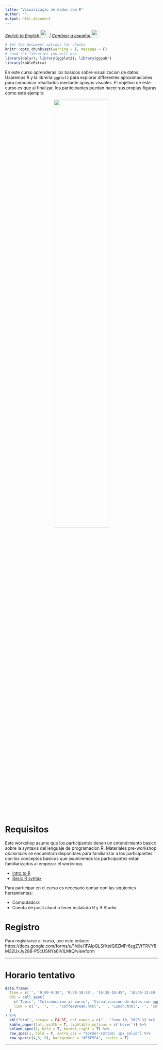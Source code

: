 ```yaml
---
title: "Visualização de dados com R"
author: ""
output: html_document
---
```


<em>
[Switch to English ![](img/flag_us.gif){width="25"}](https://www.spablo-temporal.network/DataViz-workshop/) | [Cambiar a español  ![](img/flag_mx.gif){width="25"}](https://www.spablo-temporal.network/DataViz-workshop/ES/index.html)
</em>

```r
# Set the document options for chunks
knitr::opts_chunk$set(warning = F, message = F)
# Load the libraries you will use
library(dplyr); library(ggplot2); library(ggpubr)
library(kableExtra)
```

En este curso aprenderas los basicos sobre visualizacion de datos. Usaremos R y la libreria `ggplot2` para explorar differentes aproximaciones para comunicar resultados mediante apoyos visuales. El objetivo de este curso es que al finalizar, los participantes puedan hacer sus propias figuras como este ejemplo:

<center>
![](img/0_figArrangement.png){width="60%"}
</center>


# Requisitos

Este workshop asume que los participantes tienen un entendimiento basico sobre la syntaxis del lenguaje de programacion R. Materiales pre-workshop *opcionales* se encuentran disponibles para familiarizar a los participantes con los conceptos basicos que asumiremos los participantes estan familiarizados al empezar el workshop.
  
  - [Intro to R](https://www.spablo-temporal.network/DataViz-workshop/0a_Intro_RstudioMarkdown.html)
  - [Basic R syntax](https://www.spablo-temporal.network/DataViz-workshop/0b_RandTidyverse.html)

Para participar en el curso es necesario contar con las siquientes herramientas:
  
  - Computadora
  - Cuenta de posit.cloud o tener instalado R y R Studio
  
# Registro

Para registrarse al curso, use este enlace: https://docs.google.com/forms/u/1/d/e/1FAIpQLSfXtdQ6ZMFr6sgZVfTRVY8M32UxJy288-P5cUSNYa6IVILMtQ/viewform
 
--------

# Horario tentativo

```r
data.frame(
  Time = c('', '9:00-9:30', '9:30-10:30', '10:30-10:45', '10:45-12:00', '12:00-13:00', '13:00-14:00', '14:00-14:15', '14:15-15:00'),
  D01 = cell_spec(
    c('Topic', 'Introduccion al curso', 'Visualizacion de datos con ggplot', 'Break', 'Mas opciones de customizacion', 'Lunch', 'Arreglos de figuras', 'Break', 'Mas allá de visualizaciones estáticas'), 'html',
    link = c('', '', '', 'coffeeBreak.html', '', 'Lunch.html', '', 'coffeeBreak.html', '')
  )
) %>%
  kbl("html", escape = FALSE, col.names = c('', 'June 10, 2023')) %>%
  kable_paper(full_width = T, lightable_options = c('hover')) %>%
  column_spec(1, bold = T, border_right = T) %>%
  row_spec(1, bold = T, extra_css = "border-bottom: 1px solid") %>%
  row_spec(c(4,6, 8), background = "#F6F5FA", italic = T)
```

----
